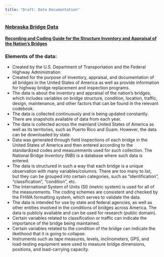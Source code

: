 ```yaml
---
title: "Draft: Data Documentation"
---
```


### [Nebraska Bridge Data](https://www.fhwa.dot.gov/bridge/nbi/disclaim.cfm?nbiYear=2024/delimited&nbiState=NE24)

#### [Recording and Coding Guide for the Structure Inventory and Appraisal of the Nation's Bridges](https://www.fhwa.dot.gov/bridge/mtguide.pdf)

### Elements of the data:

-   Created by the U.S. Department of Transportation and the Federal Highway Administration
-   Created for the purpose of inventory, appraisal, and documentation of all bridges in the United States of America as well as provide information for highway bridge replacement and inspection programs.
-   The data is about the inventory and appraisal of the nation's bridges, which includes variables on bridge structure, condition, location, traffic, design, maintenance, and other factors that can be found in the relevant codebook.
-   The data is collected continuously and is being updated constantly. There are snapshots available of data from each year.
-   The data is collected across the mainland United States of America as well as its territories, such as Puerto Rico and Guam. However, the data can be downloaded by state.
-   Data was generated through field inspections of each bridge in the United States of America and then entered according to the standardized codes and measurements used for such collection. The National Bridge Inventory (NBI) is a database where such data is entered.
-   The data is structured in such a way that each bridge is a unique observation with many variables/columns. There are too many to list, but they can be grouped into certain categories, such as "identification", "classification", "condition", etc.
-   The International System of Units (SI) (metric system) is used for all of the measurements. The coding schemes are consistent and checked by the FHWA formatting system, which serves to validate the data.
-   The data is intended for use by state and federal agencies, as well as other entities involved in the conditions of bridges across America. The data is publicly available and can be used for research (public domain).
-   Certain variables related to classification or traffic can indicate the importance of the bridge being maintained.
-   Certain variables related to the condition of the bridge can indicate the likelihood that it is going to collapse.
-   Instruments such as tape measures, levels, inclinometers, GPS, and load-testing equipment were used to measure bridge dimensions, positions, and load-carrying capacity.
